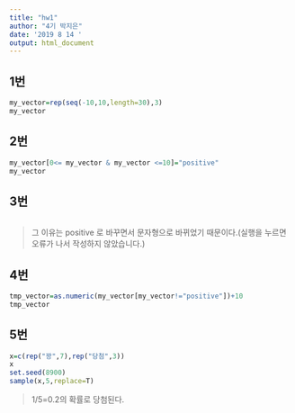 ```yaml
---
title: "hw1"
author: "4기 박지은"
date: '2019 8 14 '
output: html_document
---
```


## 1번 
```r
my_vector=rep(seq(-10,10,length=30),3)
my_vector
```

## 2번
```r
my_vector[0<= my_vector & my_vector <=10]="positive"
my_vector
```

## 3번
```r

```
>그 이유는 positive 로 바꾸면서 문자형으로 바뀌었기 때문이다.(실행을 누르면 오류가 나서 작성하지 않았습니다.)

## 4번
```r
tmp_vector=as.numeric(my_vector[my_vector!="positive"])+10
tmp_vector
```

## 5번 
```r
x=c(rep("꽝",7),rep("당첨",3))
x
set.seed(8900)
sample(x,5,replace=T)
```
> 1/5=0.2의 확률로 당첨된다.